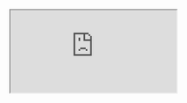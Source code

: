 <iframe src="https://app.dashcam.io/replay/6830c5f63aef88e5ef0e07c5?share=II9vZpH7pselXkWAJaxFtw&embed=true&timestamp=60000&playbackRate=2" />

```yaml
version: 5.7.7
session: 682f5d92811bd5a322c0e636
steps:
  - prompt: assert the testdriver login page shows
    commands:
      - command: assert
        expect: the TestDriver.ai Sandbox login page is displayed
```
